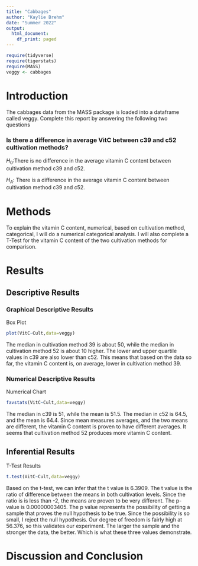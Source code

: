 ```yaml
---
title: "Cabbages"
author: "Kaylie Brehm"
date: "Summer 2022"
output:
  html_document:
    df_print: paged
---
```


```r
require(tidyverse)
require(tigerstats)
require(MASS)
veggy <- cabbages
```

# Introduction

<!--In this section you explain what you are trying to show.  Where did the data come from?  What is the research or other question you are trying to answer?!-->
 The cabbages data from the MASS package is loaded into a dataframe called veggy. Complete this report by answering the following two questions  
 
### Is there a difference in average VitC between c39 and c52 cultivation methods?  
$H_0$:There is no difference in the average vitamin C content between cultivation method c39 and c52.

$H_A$: There is a difference in the average vitamin C content between cultivation method c39 and c52.

# Methods

<!--Decide on your methods:  use "variable analysis" or other appropriate descriptors.  Make sure to choose at least one graphical method and at least one numerical method.!-->
To explain the vitamin C content, numerical, based on cultivation method, categorical, I will do a numerical categorical analysis. I will also complete a T-Test for the vitamin C content of the two cultivation methods for comparison.

# Results

<!--Divide this section into two sub-sections:  One for your descriptive  results and one for your inferential results.!-->

## Descriptive Results

### Graphical Descriptive Results

<!--Graphical results here.  Make sure to show your code.  Provide appropriate labels for axes, giving units if possible, and provide a good title for the graph, too.  Use the graphical results to describe the patterns if any that exist in the data as focused toward the research question!-->
Box Plot
```r
plot(VitC~Cult,data=veggy)
```

The median in cultivation method 39 is about 50, while the median in cultivation method 52 is about 10 higher. The lower and upper quartile values in c39 are also lower than c52. This means that based on the data so far, the vitamin C content is, on average, lower in cultivation method 39. 

### Numerical Descriptive Results

<!--Numerical results go here. Use the numerical results to describe the patterns if any that exist in the data as focused toward the research question!-->
Numerical Chart
```r
favstats(VitC~Cult,data=veggy)
```

The median in c39 is 51, while the mean is 51.5. The median in c52 is 64.5, and the mean is 64.4. Since mean measures averages, and the two means are different, the vitamin C content is proven to have different averages. It seems that cultivation method 52 produces more vitamin C content. 

## Inferential Results

<!--State hypothesis clearly.  Make sure your discussion of the inferential test covers all the aspects that the test output produces, such as test statistic, p-value etc.  Make a decision about the null hypothesis, explain the assumptions on which the selected test/procedure was based, and why the chosen procedure satisfys the assumptions and is appropriate to answer the research question!-->
T-Test Results
```r
t.test(VitC~Cult,data=veggy)
```

Based on the t-test, we can infer that the t value is 6.3909. The t value is the ratio of difference between the means in both cultivation levels. Since the ratio is is less than -2, the means are proven to be very different. The p-value is 0.00000003405. The p value represents the possibility of getting a sample that proves the null hypothesis to be true. Since the possibility is so small, I reject the null hypothesis. Our degree of freedom is fairly high at 56.376, so this validates our experiment. The larger the sample and the stronger the data, the better. Which is what these three values demonstrate. 

# Discussion and Conclusion

<!--Discussion and conclusion here.  If you found a relationship be sure to consider whether the relationship occurs because one of the variavbles causes the other, or whether they perhasps are related for some other reason.  Watch the chapter 6 videos from the GeorgeTown videos collection.!-->
